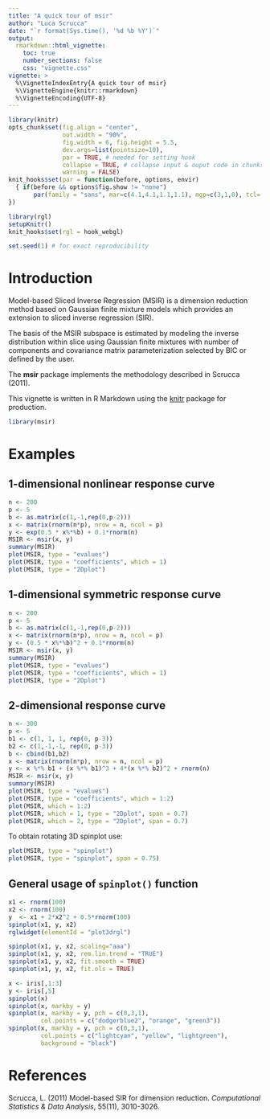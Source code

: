 ```yaml
---
title: "A quick tour of msir"
author: "Luca Scrucca"
date: "`r format(Sys.time(), '%d %b %Y')`"
output: 
  rmarkdown::html_vignette:
    toc: true
    number_sections: false
    css: "vignette.css"
vignette: >
  %\VignetteIndexEntry{A quick tour of msir}
  %\VignetteEngine{knitr::rmarkdown}
  %\VignetteEncoding{UTF-8}
---
```


```r
library(knitr)
opts_chunk$set(fig.align = "center", 
               out.width = "90%",
               fig.width = 6, fig.height = 5.5,
               dev.args=list(pointsize=10),
               par = TRUE, # needed for setting hook 
               collapse = TRUE, # collapse input & ouput code in chunks
               warning = FALSE)
knit_hooks$set(par = function(before, options, envir)
  { if(before && options$fig.show != "none") 
       par(family = "sans", mar=c(4.1,4.1,1.1,1.1), mgp=c(3,1,0), tcl=-0.5)
})

library(rgl)
setupKnitr()
knit_hooks$set(rgl = hook_webgl)

set.seed(1) # for exact reproducibility
```

# Introduction

Model-based Sliced Inverse Regression (MSIR) is a dimension reduction method based on Gaussian finite mixture models which provides an extension to sliced inverse regression (SIR). 

The basis of the MSIR subspace is estimated by modeling the inverse distribution within slice using Gaussian finite mixtures with number of components and covariance matrix parameterization selected by BIC or defined by the user.

The **msir** package implements the methodology described in Scrucca (2011).

This vignette is written in R Markdown using the [knitr](https://cran.r-project.org/package=knitr) package for production. 

```r
library(msir)
```

# Examples

## 1-dimensional nonlinear response curve

```r
n <- 200
p <- 5
b <- as.matrix(c(1,-1,rep(0,p-2)))
x <- matrix(rnorm(n*p), nrow = n, ncol = p)
y <- exp(0.5 * x%*%b) + 0.1*rnorm(n)
MSIR <- msir(x, y)
summary(MSIR)
plot(MSIR, type = "evalues")
plot(MSIR, type = "coefficients", which = 1)
plot(MSIR, type = "2Dplot")
```

## 1-dimensional symmetric response curve

```r
n <- 200
p <- 5
b <- as.matrix(c(1,-1,rep(0,p-2)))
x <- matrix(rnorm(n*p), nrow = n, ncol = p)
y <- (0.5 * x%*%b)^2 + 0.1*rnorm(n)
MSIR <- msir(x, y)
summary(MSIR)
plot(MSIR, type = "evalues")
plot(MSIR, type = "coefficients", which = 1)
plot(MSIR, type = "2Dplot")
```

## 2-dimensional response curve

```r
n <- 300
p <- 5
b1 <- c(1, 1, 1, rep(0, p-3))
b2 <- c(1,-1,-1, rep(0, p-3))
b <- cbind(b1,b2)
x <- matrix(rnorm(n*p), nrow = n, ncol = p)
y <- x %*% b1 + (x %*% b1)^3 + 4*(x %*% b2)^2 + rnorm(n)
MSIR <- msir(x, y)
summary(MSIR)
plot(MSIR, type = "evalues")
plot(MSIR, type = "coefficients", which = 1:2)
plot(MSIR, which = 1:2)
plot(MSIR, which = 1, type = "2Dplot", span = 0.7)
plot(MSIR, which = 2, type = "2Dplot", span = 0.7)
```

To obtain rotating 3D spinplot use:
```r
plot(MSIR, type = "spinplot")
plot(MSIR, type = "spinplot", span = 0.75)
```


## General usage of `spinplot()` function

```r
x1 <- rnorm(100)
x2 <- rnorm(100)
y  <- x1 + 2*x2^2 + 0.5*rnorm(100)
spinplot(x1, y, x2)
rglwidget(elementId = "plot3drgl")
```

```r
spinplot(x1, y, x2, scaling="aaa")
spinplot(x1, y, x2, rem.lin.trend = "TRUE")
spinplot(x1, y, x2, fit.smooth = TRUE)
spinplot(x1, y, x2, fit.ols = TRUE)
```

```r
x <- iris[,1:3]
y <- iris[,5]
spinplot(x)
spinplot(x, markby = y)
spinplot(x, markby = y, pch = c(0,3,1), 
         col.points = c("dodgerblue2", "orange", "green3"))
spinplot(x, markby = y, pch = c(0,3,1), 
         col.points = c("lightcyan", "yellow", "lightgreen"), 
         background = "black")
```

# References

Scrucca, L. (2011) Model-based SIR for dimension reduction. *Computational Statistics & Data Analysis*, 55(11), 3010-3026.